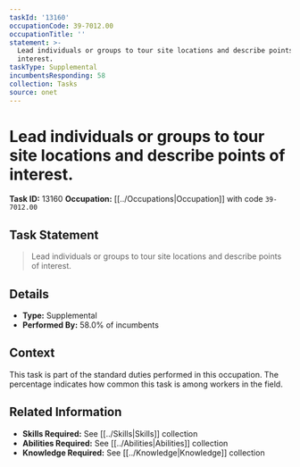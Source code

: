 ```yaml
---
taskId: '13160'
occupationCode: 39-7012.00
occupationTitle: ''
statement: >-
  Lead individuals or groups to tour site locations and describe points of
  interest.
taskType: Supplemental
incumbentsResponding: 58
collection: Tasks
source: onet
---
```

# Lead individuals or groups to tour site locations and describe points of interest.

**Task ID:** 13160
**Occupation:** [[../Occupations|Occupation]] with code `39-7012.00`

## Task Statement

> Lead individuals or groups to tour site locations and describe points of interest.

## Details

- **Type:** Supplemental
- **Performed By:** 58.0% of incumbents

## Context

This task is part of the standard duties performed in this occupation. The percentage indicates how common this task is among workers in the field.

## Related Information

- **Skills Required:** See [[../Skills|Skills]] collection
- **Abilities Required:** See [[../Abilities|Abilities]] collection
- **Knowledge Required:** See [[../Knowledge|Knowledge]] collection
